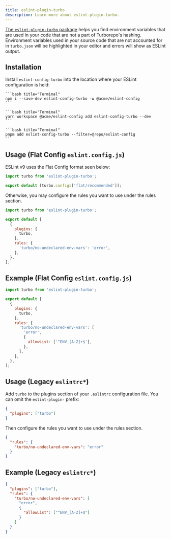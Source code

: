 ```yaml
---
title: eslint-plugin-turbo
description: Learn more about eslint-plugin-turbo.
---
```



[The `eslint-plugin-turbo` package](https://www.npmjs.com/package/eslint-plugin-turbo) helps you find environment variables that are used in your code that are not a part of Turborepo's hashing. Environment variables used in your source code that are not accounted for in `turbo.json` will be highlighted in your editor and errors will show as ESLint output.

## Installation

Install `eslint-config-turbo` into the location where your ESLint configuration is held:

<PackageManagerTabs>
  <Tab>

    ```bash title="Terminal"
    npm i --save-dev eslint-config-turbo -w @acme/eslint-config
    ```

  </Tab>
  <Tab>

    ```bash title="Terminal"
    yarn workspace @acme/eslint-config add eslint-config-turbo --dev
    ```

  </Tab>
  <Tab>

    ```bash title="Terminal"
    pnpm add eslint-config-turbo --filter=@repo/eslint-config
    ```

  </Tab>
</PackageManagerTabs>

## Usage (Flat Config `eslint.config.js`)

ESLint v9 uses the Flat Config format seen below:

```js title="./packages/eslint-config/base.js"
import turbo from 'eslint-plugin-turbo';

export default [turbo.configs['flat/recommended']];
```

Otherwise, you may configure the rules you want to use under the rules section.

```js title="./packages/eslint-config/base.js"
import turbo from 'eslint-plugin-turbo';

export default [
  {
    plugins: {
      turbo,
    },
    rules: {
      'turbo/no-undeclared-env-vars': 'error',
    },
  },
];
```

## Example (Flat Config `eslint.config.js`)

```js title="./packages/eslint-config/base.js"
import turbo from 'eslint-plugin-turbo';

export default [
  {
    plugins: {
      turbo,
    },
    rules: {
      'turbo/no-undeclared-env-vars': [
        'error',
        {
          allowList: ['^ENV_[A-Z]+$'],
        },
      ],
    },
  },
];
```

## Usage (Legacy `eslintrc*`)

Add `turbo` to the plugins section of your `.eslintrc` configuration file. You can omit the `eslint-plugin-` prefix:

```json title="./packages/eslint-config/base.json"
{
  "plugins": ["turbo"]
}
```

Then configure the rules you want to use under the rules section.

```json title="./packages/eslint-config/base.json"
{
  "rules": {
    "turbo/no-undeclared-env-vars": "error"
  }
}
```

## Example (Legacy `eslintrc*`)

```json title="./packages/eslint-config/base.json"
{
  "plugins": ["turbo"],
  "rules": {
    "turbo/no-undeclared-env-vars": [
      "error",
      {
        "allowList": ["^ENV_[A-Z]+$"]
      }
    ]
  }
}
```
